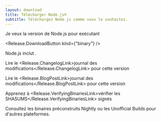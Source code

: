 ```yaml
---
layout: download
title: Télécharger Node.js®
subtitle: Téléchargez Node.js comme vous le souhaitez.
---
```


<section>
Je veux la version <Release.VersionDropdown /> de Node.js pour <Release.OperatingSystemDropdown /> exécutant <Release.BitnessDropdown />

<Release.DownloadButton kind={"binary"} />
</section>

<section>
Node.js inclut <Release.NpmLink />.

Lire le <Release.ChangelogLink>journal des modifications</Release.ChangelogLink> pour cette version

Lire le <Release.BlogPostLink>journal des modifications</Release.BlogPostLink> pour cette version

Apprenez à <Release.VerifyingBinariesLink>vérifier les SHASUMS</Release.VerifyingBinariesLink> signés

Consultez les binaires préconstruits <LinkWithArrow href="https://nodejs.org/download/nightly/">Nightly</LinkWithArrow> ou les <LinkWithArrow href="https://unofficial-builds.nodejs.org/download/">Unofficial Builds</LinkWithArrow> pour d'autres plateformes.

</section>
